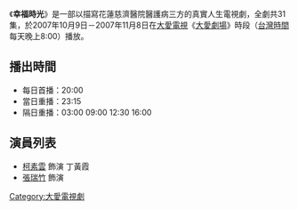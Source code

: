 {{電視節目信息框
| 名稱       = 幸福時光
| 圖片       = 
| 類型       = 大愛真實人生劇場
| 導演       = 
| 編劇       = 
| 演出       = 參見演員列表
| 製作人     = 
| 監製     = [[蕭菊貞|蕭菊貞]]
| 片頭曲     = 
| 片尾曲     = 
| 國家       = {{ROC-TW}}
| 語言       = [[台語|台語]]
| 集數       = 31集
| 每集長     = 分鐘
| 製作單位   = 
| 電視台     = [[大愛電視台|大愛電視台]]
| 播出國家   = {{TWN}}
| 開始       = 2007年10月9日
| 結束       = 2007年11月8日
}}
《'''幸福時光'''》是一部以描寫花蓮慈濟醫院醫護病三方的真實人生電視劇，全劇共31集，於2007年10月9日－2007年11月8日在[[大愛電視|大愛電視]]《[[大愛劇場|大愛劇場]]》時段（[[台灣時間|台灣時間]]每天晚上8:00）播放。

==播出時間==
*每日首播：20:00
*當日重播：23:15
*隔日重播：03:00 09:00 12:30 16:00

{{電視節目的變遷
|電視台=[[大愛電視台|大愛電視台]]
|播放檔次=八點檔（每天晚上8:00）節目
|節目名稱='''幸福時光''' <br />2007年10月9日－2007年11月8日
|上一節目=[[回甘人生味|回甘人生味]] <br />2007年8月30日－2007年10月8日
|下一節目=[[陽光下的足跡|陽光下的足跡]] <br />2007年11月9日－2007年12月25日
}}
{{電視節目的變遷
|電視台=[[大愛電視台|大愛電視台]]二台
|播放檔次=大愛金鐘劇展（週一至周六凌晨00:00）節目
|節目名稱='''幸福時光''' <br />2009年4月23日－2009年5月23日
|上一節目=[[撿稻穗系列-呼叫223|撿稻穗系列-呼叫223]] <br />2009年4月15日－2009年4月22日
|下一節目=[[回家_(大愛劇場)|回家]] <br />2009年5月26日－2009年6月4日
}}
{{大愛劇場}}
[[Category:大愛電視劇|Category:大愛電視劇]]

==演員列表==
*[[柯素雲|柯素雲]] 飾演 丁黃霞
*[[張瑞竹|張瑞竹]] 飾演